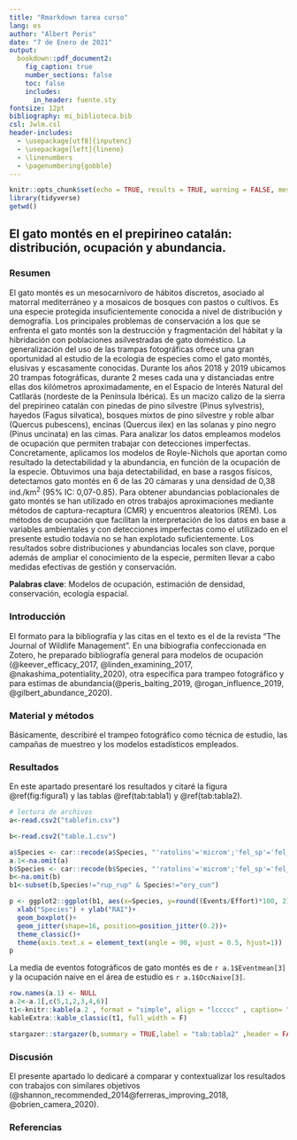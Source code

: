 ```yaml
---
title: "Rmarkdown tarea curso"
lang: es
author: "Albert Peris"
date: "7 de Enero de 2021"
output: 
  bookdown::pdf_document2:
    fig_caption: true
    number_sections: false
    toc: false
    includes:
      in_header: fuente.sty
fontsize: 12pt
bibliography: mi_biblioteca.bib
csl: Jwlm.csl
header-includes:
  - \usepackage[utf8]{inputenc}
  - \usepackage[left]{lineno}
  - \linenumbers
  - \pagenumbering{gobble}
---
```


```r
knitr::opts_chunk$set(echo = TRUE, results = TRUE, warning = FALSE, message = FALSE)
library(tidyverse)
getwd()
```
## El gato montés en el prepirineo catalán: distribución, ocupación y abundancia.


### Resumen

El gato montés es un mesocarnívoro de hábitos discretos, asociado al matorral mediterráneo y a mosaicos de bosques con pastos o cultivos. Es una especie protegida insuficientemente conocida a nivel  de distribución y demografía. Los principales problemas de conservación a los que se enfrenta el gato montés son la destrucción y fragmentación del hábitat y la hibridación con poblaciones asilvestradas de gato doméstico. La generalización del uso de las trampas fotográficas ofrece una gran oportunidad al estudio de la ecología de especies como el gato montés, elusivas y escasamente conocidas. Durante los años 2018 y 2019 ubicamos 20 trampas fotográficas, durante 2 meses cada una y distanciadas entre ellas dos kilómetros aproximadamente, en el Espacio de Interés Natural del Catllarás (nordeste de la Península Ibérica). Es un macizo calizo de la sierra del prepirineo catalán con pinedas de pino silvestre (Pinus sylvestris), hayedos (Fagus silvatica),  bosques mixtos de pino silvestre y roble albar (Quercus pubescens), encinas (Quercus ilex) en las solanas y pino negro (Pinus uncinata) en las cimas. Para analizar los datos empleamos modelos de ocupación que permiten trabajar con detecciones imperfectas. Concretamente, aplicamos los modelos de Royle-Nichols que aportan como resultado la detectabilidad y la abundancia, en función de la ocupación de la especie. Obtuvimos una baja detectabilidad,  en base a rasgos físicos, detectamos gato montés en 6 de las 20 cámaras y una densidad de 0,38 ind./km^2^ (95% IC: 0,07-0.85). Para obtener abundancias poblacionales de gato montés se han utilizado en otros trabajos aproximaciones mediante métodos de captura-recaptura (CMR) y encuentros aleatorios (REM). Los métodos de ocupación que facilitan la interpretación de los datos en base a variables ambientales y con detecciones imperfectas como el utilizado en el presente estudio todavía no se han explotado suficientemente. Los resultados sobre distribuciones y abundancias locales son clave, porque  además de ampliar el conocimiento de la especie, permiten llevar a cabo medidas efectivas de gestión y conservación.

__Palabras clave__: Modelos de ocupación, estimación de densidad, conservación, ecología espacial.

### Introducción

El formato para la bibliografía y las citas en el texto es el de la revista "The Journal of Wildlife Management".
En una bibiografia confeccionada en Zotero, he preparado bibliografía general para modelos de ocupación (@keever_efficacy_2017, @linden_examining_2017, @nakashima_potentiality_2020), otra específica para trampeo fotográfico y para estimas de abundancia(@peris_baiting_2019, @rogan_influence_2019, @gilbert_abundance_2020). 

### Material y métodos
Básicamente, describiré el trampeo fotográfico como técnica de estudio, las campañas de muestreo y los modelos estadísticos empleados.

### Resultados

En este apartado presentaré los resultados y citaré la figura \@ref(fig:figura1) y las tablas \@ref(tab:tabla1) y \@ref(tab:tabla2).



```r
# lectura de archivos
a<-read.csv2("tablefin.csv")

b<-read.csv2("table.1.csv")

```


```r
a$Species <- car::recode(a$Species, "'ratolins'='microm';'fel_sp'='fel_cat'")
a.1<-na.omit(a)
b$Species <- car::recode(b$Species, "'ratolins'='microm';'fel_sp'='fel_cat'")
b<-na.omit(b)
b1<-subset(b,Species!="rup_rup" & Species!="ory_cun")

```


```r

p <- ggplot2::ggplot(b1, aes(x=Species, y=round((Events/Effort)*100, 2))) +
  xlab("Species") + ylab("RAI")+
  geom_boxplot()+
  geom_jitter(shape=16, position=position_jitter(0.2))+
  theme_classic()+
  theme(axis.text.x = element_text(angle = 90, vjust = 0.5, hjust=1))
p
```

La media de eventos fotográficos de gato montés es de `r a.1$Eventmean[3]` y la ocupación naive en el área de estudio es `r a.1$OccNaive[3]`.

```r
row.names(a.1) <- NULL
a.2<-a.1[,c(5,1,2,3,4,6)]
t1<-knitr::kable(a.2 , format = "simple", align = "lccccc" , caption= "Estadísticos de resultados fotográficos por especie") 
kableExtra::kable_classic(t1, full_width = F)
```


```r
stargazer::stargazer(b,summary = TRUE,label = "tab:tabla2" ,header = FALSE, title = "Estadísticos para los eventos y el esfuerzo de muestreo") 
```

\newpage
### Discusión

El presente apartado lo dedicaré a comparar y contextualizar los resultados con trabajos con similares objetivos (@shannon_recommended_2014@ferreras_improving_2018, @obrien_camera_2020).


### Referencias

